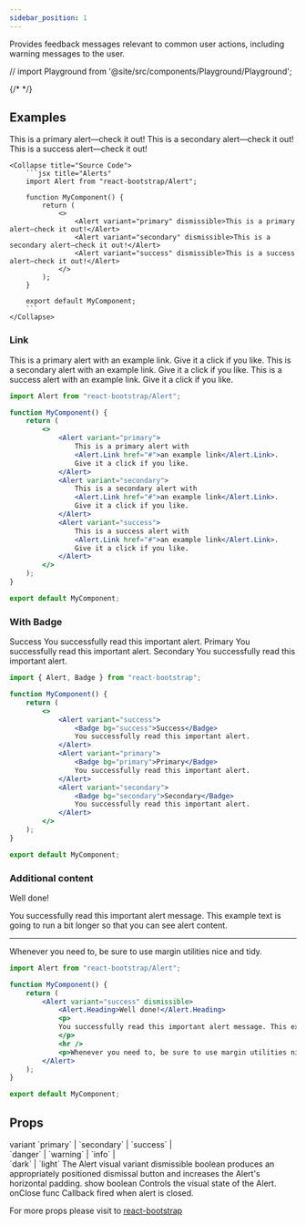 ```yaml
---
sidebar_position: 1
---
```


Provides feedback messages relevant to common user actions, including warning messages to the user.



// import Playground from '@site/src/components/Playground/Playground';

{/* <Playground /> */}


## Examples

<CodePreview>
    <Alert variant="primary" dismissible>This is a primary alert—check it out!</Alert>
    <Alert variant="secondary" dismissible>This is a secondary alert—check it out!</Alert>
    <Alert variant="success" dismissible>This is a success alert—check it out!</Alert>

    <Collapse title="Source Code">
        ```jsx title="Alerts"
        import Alert from "react-bootstrap/Alert";

        function MyComponent() {
            return (
                <>
                    <Alert variant="primary" dismissible>This is a primary alert—check it out!</Alert>
                    <Alert variant="secondary" dismissible>This is a secondary alert—check it out!</Alert>
                    <Alert variant="success" dismissible>This is a success alert—check it out!</Alert>
                </>
            );
        }

        export default MyComponent;
        ```
    </Collapse>
</CodePreview>





### Link

<CodePreview>
    <Alert variant="primary">This is a primary alert with <Alert.Link href="#">an example link</Alert.Link>. Give it a click if you like.</Alert>
    <Alert variant="secondary">This is a secondary alert with <Alert.Link href="#">an example link</Alert.Link>. Give it a click if you like.</Alert>
    <Alert variant="success">This is a success alert with <Alert.Link href="#">an example link</Alert.Link>. Give it a click if you like.</Alert>
</CodePreview>

```jsx title="Alerts"
import Alert from "react-bootstrap/Alert";

function MyComponent() {
    return (
        <>
            <Alert variant="primary">
                This is a primary alert with 
                <Alert.Link href="#">an example link</Alert.Link>. 
                Give it a click if you like.
            </Alert>
            <Alert variant="secondary">
                This is a secondary alert with
                <Alert.Link href="#">an example link</Alert.Link>.
                Give it a click if you like.
            </Alert>
            <Alert variant="success">
                This is a success alert with 
                <Alert.Link href="#">an example link</Alert.Link>.
                Give it a click if you like.
            </Alert>
        </>
    );
}

export default MyComponent;
```

### With Badge

<CodePreview>
    <Alert variant="success"><Badge bg="success">Success</Badge> You successfully read this important alert.</Alert>
    <Alert variant="primary"> <Badge bg="primary">Primary</Badge> You successfully read this important alert.</Alert>
    <Alert variant="secondary"><Badge bg="secondary">Secondary</Badge> You successfully read this important alert.</Alert>
</CodePreview>

```jsx title="Alerts"
import { Alert, Badge } from "react-bootstrap";

function MyComponent() {
    return (
        <>
            <Alert variant="success">
                <Badge bg="success">Success</Badge> 
                You successfully read this important alert.
            </Alert>
            <Alert variant="primary">
                <Badge bg="primary">Primary</Badge>
                You successfully read this important alert.
            </Alert>
            <Alert variant="secondary">
                <Badge bg="secondary">Secondary</Badge>
                You successfully read this important alert.
            </Alert>
        </>
    );
}

export default MyComponent;
```

### Additional content

<CodePreview>
    <Alert variant="success" dismissible>
        <Alert.Heading>Well done!</Alert.Heading>
        <p>
          You successfully read this important alert message. This example text is going to run a bit longer so that you can see alert content.
        </p>
        <hr />
       <p>Whenever you need to, be sure to use margin utilities nice and tidy.</p>
    </Alert>
</CodePreview>

```jsx title="Alerts"
import Alert from "react-bootstrap/Alert";

function MyComponent() {
    return (
        <Alert variant="success" dismissible>
            <Alert.Heading>Well done!</Alert.Heading>
            <p>
            You successfully read this important alert message. This example text is going to run a bit longer so that you can see alert content.
            </p>
            <hr />
            <p>Whenever you need to, be sure to use margin utilities nice and tidy.</p>
        </Alert>
    );
}

export default MyComponent;
```

## Props

<FeatureTable>
    <tr>
        <td>variant</td>
        <td>`primary` | `secondary` | `success` | 
        <br />`danger` | `warning` | `info` | <br/> 
        `dark` | `light`</td>
        <td></td>
        <td>The Alert visual variant</td>
    </tr>
    <tr>
        <td>dismissible</td>
        <td>boolean</td>
        <td></td>
        <td>produces an appropriately positioned dismissal button and increases the Alert's horizontal padding.</td>
    </tr>
    <tr>
        <td>show</td>
        <td>boolean</td>
        <td></td>
        <td>Controls the visual state of the Alert.</td>
    </tr>
    <tr>
        <td>onClose</td>
        <td>func</td>
        <td></td>
        <td>Callback fired when alert is closed.</td>
    </tr>
</FeatureTable>

For more props please visit to <a href="https://react-bootstrap.netlify.app/docs/components/alerts" target="_blank">react-bootstrap</a>